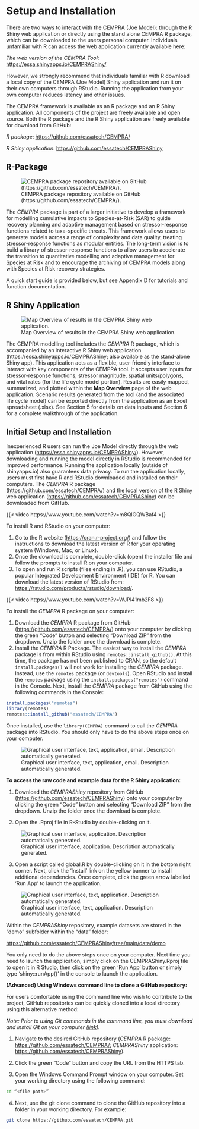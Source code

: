 # Setup and Installation

There are two ways to interact with the CEMPRA (Joe Model): through the R Shiny web application or directly using the stand alone CEMPRA R package, which can be downloaded to the users personal computer. Individuals unfamiliar with R can access the web application currently available here:

*The web version of the CEMPRA Tool*: <https://essa.shinyapps.io/CEMPRAShiny/>

However, we strongly recommend that individuals familiar with R download a local copy of the CEMPRA (Joe Model) Shiny application and run it on their own computers through RStudio. Running the application from your own computer reduces latency and other issues.

The CEMPRA framework is available as an R package and an R Shiny application. All components of the project are freely available and open source. Both the R package and the R Shiny application are freely available for download from GitHub:

*R package*: <https://github.com/essatech/CEMPRA/>

*R Shiny application*: <https://github.com/essatech/CEMPRAShiny>


## R-Package

![CEMPRA package repository available on GitHub (https://github.com/essatech/CEMPRA/).](assets/images/image010.png){#fig-figure6}

The *CEMPRA* package is part of a larger initiative to develop a framework for modelling cumulative impacts to Species-at-Risk (SAR) to guide recovery planning and adaptive management based on stressor-response functions related to taxa-specific threats. This framework allows users to generate models across a range of complexity and data quality, treating stressor-response functions as modular entities. The long-term vision is to build a library of stressor-response functions to allow users to accelerate the transition to quantitative modelling and adaptive management for Species at Risk and to encourage the archiving of CEMPRA models along with Species at Risk recovery strategies.

A quick start guide is provided below, but see Appendix D for tutorials and function documentation.

## R Shiny Application

![Map Overview of results in the CEMPRA Shiny web application.](assets/images/image011.png){#04_initial_setup-fig-figure7}

The CEMPRA modelling tool includes the *CEMPRA* R package, which is accompanied by an interactive R Shiny web application (https://essa.shinyapps.io/CEMPRAShiny; also available as the stand-alone Shiny app). This application acts as a flexible, user-friendly interface to interact with key components of the CEMPRA tool. It accepts user inputs for stressor-response functions, stressor magnitude, spatial units/polygons, and vital rates (for the life cycle model portion). Results are easily mapped, summarized, and plotted within the **Map Overview** page of the web application. Scenario results generated from the tool (and the associated life cycle model) can be exported directly from the application as an Excel spreadsheet (.xlsx). See Section 5 for details on data inputs and Section 6 for a complete walkthrough of the application.

## Initial Setup and Installation


Inexperienced R users can run the Joe Model directly through the web application (<https://essa.shinyapps.io/CEMPRAShiny/>). However, downloading and running the model directly in RStudio is recommended for improved performance. Running the application locally (outside of shinyapps.io) also guarantees data privacy. To run the application locally, users must first have R and RStudio downloaded and installed on their computers. The *CEMPRA* R package (<https://github.com/essatech/CEMPRA/>) and the local version of the R Shiny web application (<https://github.com/essatech/CEMPRAShiny>) can be downloaded from GitHub.

{{< video https://www.youtube.com/watch?v=m8QIGQWBaf4 >}}

To install R and RStudio on your computer:

1.  Go to the R website (<https://cran.r-project.org/>) and follow the instructions to download the latest version of R for your operating system (Windows, Mac, or Linux).
2.  Once the download is complete, double-click (open) the installer file and follow the prompts to install R on your computer.
3.  To open and run R scripts (files ending in .R), you can use RStudio, a popular Integrated Development Environment (IDE) for R. You can download the latest version of RStudio from: <https://rstudio.com/products/rstudio/download/>.

{{< video https://www.youtube.com/watch?v=WJPI41mb2F8 >}}

To install the *CEMPRA* R package on your computer:

1.  Download the *CEMPRA* R package from GitHub (<https://github.com/essatech/CEMPRA/>) onto your computer by clicking the green "Code" button and selecting "Download ZIP" from the dropdown. Unzip the folder once the download is complete.
2.  Install the *CEMPRA* R Package. The easiest way to install the *CEMPRA* package is from within RStudio using `remotes::install_github()`. At this time, the package has not been published to CRAN, so the default `install.packages()` will not work for installing the *CEMPRA* package. Instead, use the `remotes` package (or `devtools`). Open RStudio and install the `remotes` package using the `install.packages("remotes")` command in the Console. Next, install the *CEMPRA* package from GitHub using the following commands in the Console:

``` r
install.packages("remotes")
library(remotes)
remotes::install_github("essatech/CEMPRA")
```

Once installed, use the `library(CEMPRA)` command to call the *CEMPRA* package into RStudio. You should only have to do the above steps once on your computer.

![Graphical user interface, text, application, email. Description automatically generated.](assets/images/image015.png){#04_initial_setup-fig-picture45}

**To access the raw code and example data for the R Shiny application:**

1.  Download the *CEMPRAShiny* repository from GitHub (<https://github.com/essatech/CEMPRAShiny>) onto your computer by clicking the green "Code" button and selecting "Download ZIP" from the dropdown. Unzip the folder once the download is complete.

2.  Open the .Rproj file in R-Studio by double-clicking on it.

![Graphical user interface, application. Description automatically generated.](assets/images/image017.png){#04_initial_setup-fig-picture48}

3.  Open a script called global.R by double-clicking on it in the bottom right corner. Next, click the 'Install' link on the yellow banner to install additional dependencies. Once complete, click the green arrow labelled 'Run App' to launch the application.

![Graphical user interface, text, application. Description automatically generated.](assets/images/image018.png){#04_initial_setup-fig-picture47}

Within the *CEMPRAShiny* repository, example datasets are stored in the "demo" subfolder within the "data" folder:

<https://github.com/essatech/CEMPRAShiny/tree/main/data/demo>

You only need to do the above steps once on your computer. Next time you need to launch the application, simply click on the CEMPRAShiny.Rproj file to open it in R Studio, then click on the green 'Run App' button or simply type 'shiny::runApp()' in the console to launch the application.

**(Advanced) Using Windows command line to clone a GitHub repository:**

For users comfortable using the command line who wish to contribute to the project, GitHub repositories can be quickly cloned into a local directory using this alternative method:

*Note: Prior to using Git commands in the command line, you must download and install Git on your computer ([link](https://github.com/git-guides/install-git)).*

1.  Navigate to the desired GitHub repository (*CEMPRA* R package: <https://github.com/essatech/CEMPRA/>; *CEMPRAShiny* application: <https://github.com/essatech/CEMPRAShiny>).

2.  Click the green "Code" button and copy the URL from the HTTPS tab.

3.  Open the Windows Command Prompt window on your computer. Set your working directory using the following command:

``` bash
cd “<file path>”
```

4.  Next, use the git clone command to clone the GitHub repository into a folder in your working directory. For example:

``` bash
git clone https://github.com/essatech/CEMPRA.git
```
